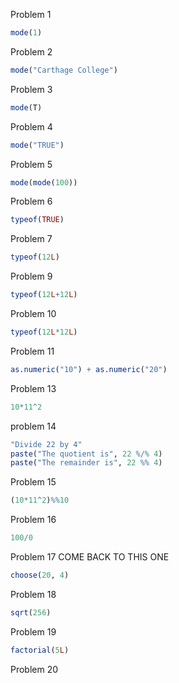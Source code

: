 Problem 1
```r
mode(1)
```
Problem 2
```r
mode("Carthage College")
```
Problem 3
```r
mode(T)
```
Problem 4
```r
mode("TRUE")
```
Problem 5
```r
mode(mode(100))
```
Problem 6
```r
typeof(TRUE)
```
Problem 7
```r
typeof(12L)
```
Problem 9
```r
typeof(12L+12L)
```
Problem 10
```r
typeof(12L*12L)
```
Problem 11
```r
as.numeric("10") + as.numeric("20")
```
Problem 13
```r
10*11^2
```
problem 14
```r
"Divide 22 by 4"
paste("The quotient is", 22 %/% 4)
paste("The remainder is", 22 %% 4)

```
Problem 15 
```r
(10*11^2)%%10
```
Problem 16
```r
100/0
```
Problem 17
COME BACK TO THIS ONE
```r
choose(20, 4)
```
Problem 18
```r
sqrt(256)
```

Problem 19
```r
factorial(5L)
```
Problem 20
```r

```

